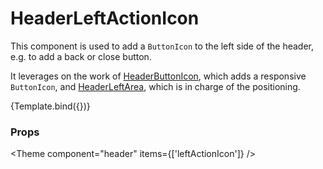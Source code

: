 
<Meta
  title="Components/Header/HeaderLeftActionIcon"
  component={HeaderLeftActionIcon}
/>

# HeaderLeftActionIcon

This component is used to add a `ButtonIcon` to the left side of the header, e.g. to add a back or close button.

It leverages on the work of [HeaderButtonIcon](/docs/components-header-headerbuttonicon--default-story), which adds a responsive `ButtonIcon`, and [HeaderLeftArea](/docs/components-header-headerleftarea--default-story), which is in charge of the positioning.


<Canvas>
  <Story
    name="Default"
    args={{ icon: 'ArrowBack' }}
    argTypes={{
      icon: {
        options: ['ArrowBack', 'Close'],
        mapping: {
          ArrowBack: IconArrowBack,
          Close: IconClose,
        },
        control: { type: 'select' },
      },
      onClick: { control: false },
    }}
  >
    {Template.bind({})}
  </Story>
</Canvas>

### Props

<ArgsTable story="Default" />



<Theme component="header" items={['leftActionIcon']} />
